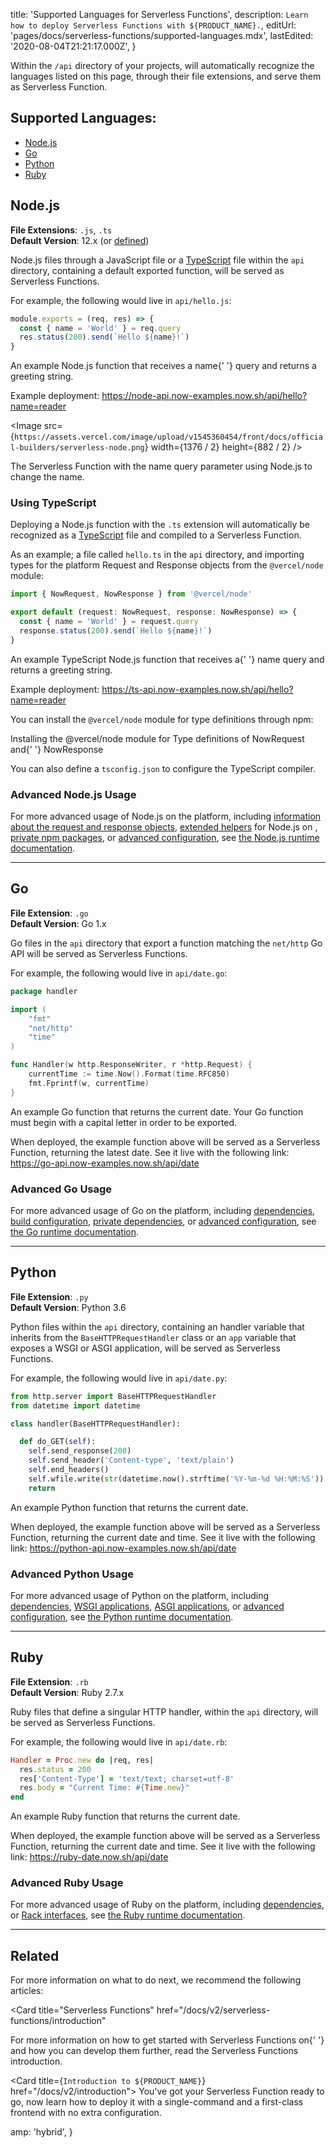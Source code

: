 
  title: 'Supported Languages for Serverless Functions',
  description: `Learn how to deploy Serverless Functions with ${PRODUCT_NAME}.`,
  editUrl: 'pages/docs/serverless-functions/supported-languages.mdx',
  lastEdited: '2020-08-04T21:21:17.000Z',
}

Within the `/api` directory of your projects, <ProductName /> will automatically recognize the languages listed on this page, through their file extensions, and serve them as Serverless Function.

## Supported Languages:

- [Node.js](#node.js)
- [Go](#go)
- [Python](#python)
- [Ruby](#ruby)

## Node.js

**File Extensions**: `.js`, `.ts`<br />
**Default Version**: 12.x (or [defined](/docs/runtimes#official-runtimes/node-js/node-js-version))

Node.js files through a JavaScript file or a [TypeScript](#using-typescript) file within the `api` directory, containing a default exported function, will be served as Serverless Functions.

For example, the following would live in `api/hello.js`:

```js
module.exports = (req, res) => {
  const { name = 'World' } = req.query
  res.status(200).send(`Hello ${name}!`)
}
```

<Caption>
  An example Node.js function that receives a <InlineCode>name</InlineCode>{' '}
  query and returns a greeting string.
</Caption>

Example deployment: <https://node-api.now-examples.now.sh/api/hello?name=reader>

<Image
  src={`https://assets.vercel.com/image/upload/v1545360454/front/docs/official-builders/serverless-node.png`}
  width={1376 / 2}
  height={882 / 2}
/>
<Caption>
  The Serverless Function with the <InlineCode>name</InlineCode> query parameter
  using Node.js to change the name.
</Caption>

### Using TypeScript

Deploying a Node.js function with the `.ts` extension will automatically be recognized as a [TypeScript](https://www.typescriptlang.org/) file and compiled to a Serverless Function.

As an example; a file called `hello.ts` in the `api` directory, and importing types for the <ProductName /> platform Request and Response objects from the `@vercel/node` module:

```ts
import { NowRequest, NowResponse } from '@vercel/node'

export default (request: NowRequest, response: NowResponse) => {
  const { name = 'World' } = request.query
  response.status(200).send(`Hello ${name}!`)
}
```

<Caption>
  An example TypeScript Node.js function that receives a{' '}
  <InlineCode>name</InlineCode> query and returns a greeting string.
</Caption>

Example deployment: <https://ts-api.now-examples.now.sh/api/hello?name=reader>

You can install the `@vercel/node` module for type definitions through npm:

<Snippet width="100%" dark text="npm i -D @vercel/node" />
<Caption>
  Installing the <InlineCode>@vercel/node</InlineCode> module for Type
  definitions of <InlineCode>NowRequest</InlineCode> and{' '}
  <InlineCode>NowResponse</InlineCode>
</Caption>

You can also define a `tsconfig.json` to configure the <ProductName /> TypeScript compiler.

### Advanced Node.js Usage

For more advanced usage of Node.js on the <ProductName /> platform, including [information about the request and response objects](/docs/runtimes#official-runtimes/node-js/node-js-request-and-response-objects), [extended helpers](/docs/runtimes#official-runtimes/node-js/node-js-request-and-response-objects) for Node.js on <ProductName />, [private npm packages](/docs/runtimes#advanced-usage/advanced-node-js-usage/private-npm-modules-for-node-js), or [advanced configuration](/docs/runtimes#advanced-usage/advanced-node-js-usage), see [the Node.js runtime documentation](/docs/runtimes#official-runtimes/node-js).

---

## Go

**File Extension**: `.go`<br />
**Default Version**: Go 1.x

Go files in the `api` directory that export a function matching the `net/http` Go API will be served as Serverless Functions.

For example, the following would live in `api/date.go`:

```go
package handler

import (
	"fmt"
	"net/http"
	"time"
)

func Handler(w http.ResponseWriter, r *http.Request) {
	currentTime := time.Now().Format(time.RFC850)
	fmt.Fprintf(w, currentTime)
}
```

<Caption>An example Go function that returns the current date.</Caption>

<Note>
  Your Go function must begin with a capital letter in order to be exported.
</Note>

When deployed, the example function above will be served as a Serverless Function, returning the latest date. See it live with the following link: <https://go-api.now-examples.now.sh/api/date>

### Advanced Go Usage

For more advanced usage of Go on the <ProductName /> platform, including [dependencies](/docs/runtimes#official-runtimes/go/go-dependencies), [build configuration](/docs/runtimes#official-runtimes/go/go-build-configuration), [private dependencies](/docs/runtimes#advanced-usage/advanced-go-usage), or [advanced configuration](/docs/runtimes#advanced-usage/advanced-go-usage), see [the Go runtime documentation](/docs/runtimes#official-runtimes/go).

---

## Python

**File Extension**: `.py`<br />
**Default Version**: Python 3.6

Python files within the `api` directory, containing an handler variable that inherits from the `BaseHTTPRequestHandler` class or an `app` variable that exposes a WSGI or ASGI application, will be served as Serverless Functions.

For example, the following would live in `api/date.py`:

```py
from http.server import BaseHTTPRequestHandler
from datetime import datetime

class handler(BaseHTTPRequestHandler):

  def do_GET(self):
    self.send_response(200)
    self.send_header('Content-type', 'text/plain')
    self.end_headers()
    self.wfile.write(str(datetime.now().strftime('%Y-%m-%d %H:%M:%S')).encode())
    return
```

<Caption>An example Python function that returns the current date.</Caption>

When deployed, the example function above will be served as a Serverless Function, returning the current date and time. See it live with the following link: <https://python-api.now-examples.now.sh/api/date>

### Advanced Python Usage

For more advanced usage of Python on the <ProductName /> platform, including [dependencies](/docs/runtimes#official-runtimes/python/python-dependencies), [WSGI applications](/docs/runtimes#advanced-usage/advanced-python-usage/web-server-gateway-interface), [ASGI applications](/docs/runtimes#advanced-usage/advanced-python-usage/asynchronous-server-gateway-interface), or [advanced configuration](/docs/runtimes#advanced-usage/advanced-python-usage), see [the Python runtime documentation](/docs/runtimes#official-runtimes/python).

---

## Ruby

**File Extension**: `.rb`<br />
**Default Version**: Ruby 2.7.x

Ruby files that define a singular HTTP handler, within the `api` directory, will be served as Serverless Functions.

For example, the following would live in `api/date.rb`:

```rb
Handler = Proc.new do |req, res|
  res.status = 200
  res['Content-Type'] = 'text/text; charset=utf-8'
  res.body = "Current Time: #{Time.new}"
end
```

<Caption>An example Ruby function that returns the current date.</Caption>

When deployed, the example function above will be served as a Serverless Function, returning the current date and time. See it live with the following link: <https://ruby-date.now.sh/api/date>

### Advanced Ruby Usage

For more advanced usage of Ruby on the <ProductName /> platform, including [dependencies](/docs/runtimes#official-runtimes/ruby/ruby-dependencies), or [Rack interfaces](/docs/runtimes#advanced-usage/advanced-ruby-usage/rack-interface), see [the Ruby runtime documentation](/docs/runtimes#official-runtimes/ruby).

---

## Related

For more information on what to do next, we recommend the following articles:

<Card
  title="Serverless Functions"
  href="/docs/v2/serverless-functions/introduction"
>
  For more information on how to get started with Serverless Functions on{' '}
  <ProductName /> and how you can develop them further, read the Serverless
  Functions introduction.
</Card>

<Card title={`Introduction to ${PRODUCT_NAME}`} href="/docs/v2/introduction">
  You've got your Serverless Function ready to go, now learn how to deploy it
  with a single-command and a first-class frontend with no extra configuration.
</Card>


  amp: 'hybrid',
}
